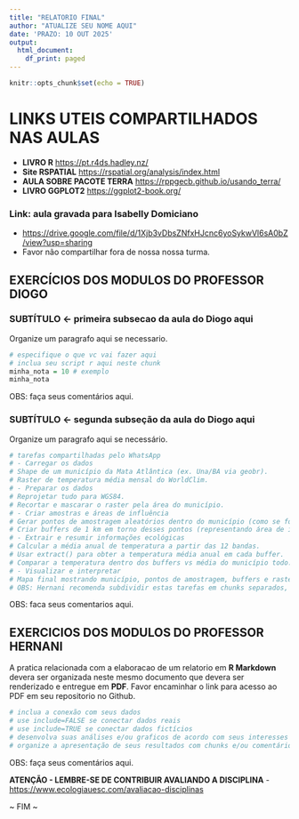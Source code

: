 ```yaml
---
title: "RELATORIO FINAL"
author: "ATUALIZE SEU NOME AQUI"
date: 'PRAZO: 10 OUT 2025'
output:
  html_document:
    df_print: paged
---
```


```r
knitr::opts_chunk$set(echo = TRUE)
```

# LINKS UTEIS COMPARTILHADOS NAS AULAS

- **LIVRO R** <https://pt.r4ds.hadley.nz/>
- **Site RSPATIAL** <https://rspatial.org/analysis/index.html>
- **AULA SOBRE PACOTE TERRA** <https://rppgecb.github.io/usando_terra/>
- **LIVRO GGPLOT2** <https://ggplot2-book.org/>

### Link: aula gravada para Isabelly Domiciano
- <https://drive.google.com/file/d/1Xjb3vDbsZNfxHJcnc6yoSykwVl6sA0bZ/view?usp=sharing>
- Favor não compartilhar fora de nossa nossa turma.

## EXERCÍCIOS DOS MODULOS DO PROFESSOR DIOGO 

### SUBTÍTULO <- primeira subsecao da aula do Diogo aqui

Organize um paragrafo aqui se necessario. 

```r
# especifique o que vc vai fazer aqui
# inclua seu script r aqui neste chunk
minha_nota = 10 # exemplo
minha_nota
```

OBS: faça seus comentários aqui.

### SUBTÍTULO <- segunda subseção da aula do Diogo aqui

Organize um paragrafo aqui se necessário.

```r
# tarefas compartilhadas pelo WhatsApp
# - Carregar os dados
# Shape de um município da Mata Atlântica (ex. Una/BA via geobr).
# Raster de temperatura média mensal do WorldClim.
# - Preparar os dados
# Reprojetar tudo para WGS84.
# Recortar e mascarar o raster pela área do município.
# - Criar amostras e áreas de influência
# Gerar pontos de amostragem aleatórios dentro do município (como se fossem parcelas de campo).
# Criar buffers de 1 km em torno desses pontos (representando área de influência da parcela).
# - Extrair e resumir informações ecológicas
# Calcular a média anual de temperatura a partir das 12 bandas.
# Usar extract() para obter a temperatura média anual em cada buffer.
# Comparar a temperatura dentro dos buffers vs média do município todo.
# - Visualizar e interpretar
# Mapa final mostrando município, pontos de amostragem, buffers e raster de temperatura.
# OBS: Hernani recomenda subdividir estas tarefas em chunks separados, mas atenção, nãopodem haver dois chunks com o mesmo nome.  
```

OBS: faca seus comentarios aqui.

## EXERCICIOS DOS MODULOS DO PROFESSOR HERNANI

A pratica relacionada com a elaboracao de um relatorio em **R Markdown** devera ser organizada neste mesmo documento que devera ser renderizado e entregue em **PDF**. Favor encaminhar o link para acesso ao PDF em seu repositorio no Github.

```r
# inclua a conexão com seus dados
# use include=FALSE se conectar dados reais
# use include=TRUE se conectar dados fictícios
# desenvolva suas análises e/ou graficos de acordo com seus interesses pessoais
# organize a apresentação de seus resultados com chunks e/ou comentários separados   
```

OBS: faça seus comentários aqui.

**ATENÇÃO - LEMBRE-SE DE CONTRIBUIR AVALIANDO A DISCIPLINA**
- <https://www.ecologiauesc.com/avaliacao-disciplinas>

~ FIM ~
